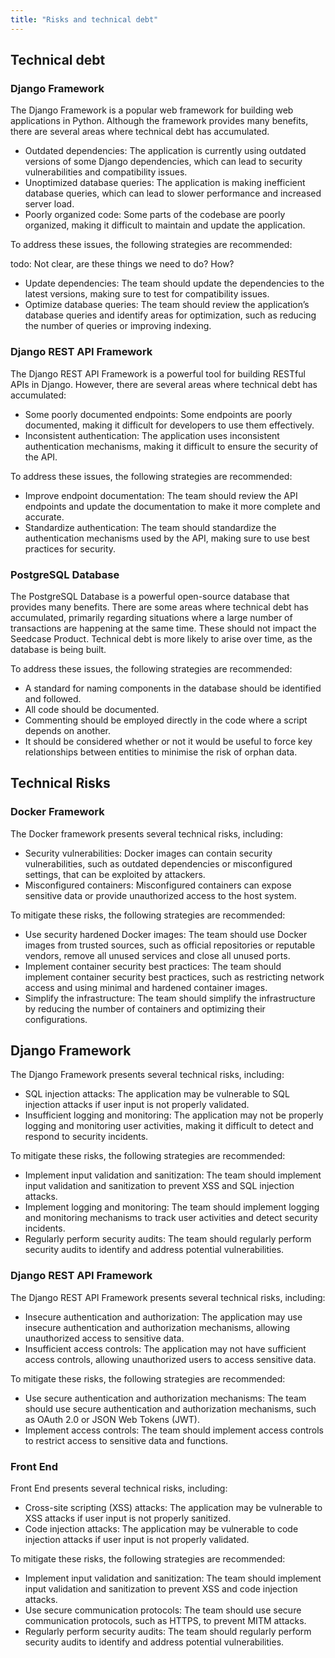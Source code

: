```yaml
---
title: "Risks and technical debt"
---
```


## Technical debt

### Django Framework

The Django Framework is a popular web framework for building web
applications in Python. Although the framework provides many benefits,
there are several areas where technical debt has accumulated.

-   Outdated dependencies: The application is currently using outdated
    versions of some Django dependencies, which can lead to security
    vulnerabilities and compatibility issues.
-   Unoptimized database queries: The application is making inefficient
    database queries, which can lead to slower performance and increased
    server load.
-   Poorly organized code: Some parts of the codebase are poorly
    organized, making it difficult to maintain and update the
    application.

To address these issues, the following strategies are recommended:

todo: Not clear, are these things we need to do? How?

-   Update dependencies: The team should update the dependencies to the
    latest versions, making sure to test for compatibility issues.
-   Optimize database queries: The team should review the application's
    database queries and identify areas for optimization, such as
    reducing the number of queries or improving indexing.

### Django REST API Framework

The Django REST API Framework is a powerful tool for building RESTful
APIs in Django. However, there are several areas where technical debt
has accumulated:

-   Some poorly documented endpoints: Some endpoints are poorly
    documented, making it difficult for developers to use them
    effectively.
-   Inconsistent authentication: The application uses inconsistent
    authentication mechanisms, making it difficult to ensure the
    security of the API.

To address these issues, the following strategies are recommended:

-   Improve endpoint documentation: The team should review the API
    endpoints and update the documentation to make it more complete and
    accurate.
-   Standardize authentication: The team should standardize the
    authentication mechanisms used by the API, making sure to use best
    practices for security.

### PostgreSQL Database

The PostgreSQL Database is a powerful open-source database that provides
many benefits. There are some areas where technical debt has
accumulated, primarily regarding situations where a large number of
transactions are happening at the same time. These should not impact the
Seedcase Product. Technical debt is more likely to arise over time, as
the database is being built.

To address these issues, the following strategies are recommended:

-   A standard for naming components in the database should be
    identified and followed.
-   All code should be documented.
-   Commenting should be employed directly in the code where a script
    depends on another.
-   It should be considered whether or not it would be useful to force
    key relationships between entities to minimise the risk of orphan
    data.

## Technical Risks

### Docker Framework

The Docker framework presents several technical risks, including:

-   Security vulnerabilities: Docker images can contain security
    vulnerabilities, such as outdated dependencies or misconfigured
    settings, that can be exploited by attackers.
-   Misconfigured containers: Misconfigured containers can expose
    sensitive data or provide unauthorized access to the host system.

To mitigate these risks, the following strategies are recommended:

-   Use security hardened Docker images: The team should use Docker
    images from trusted sources, such as official repositories or
    reputable vendors, remove all unused services and close all unused
    ports.
-   Implement container security best practices: The team should
    implement container security best practices, such as restricting
    network access and using minimal and hardened container images.
-   Simplify the infrastructure: The team should simplify the
    infrastructure by reducing the number of containers and optimizing
    their configurations.

## Django Framework

The Django Framework presents several technical risks, including:

-   SQL injection attacks: The application may be vulnerable to SQL
    injection attacks if user input is not properly validated.
-   Insufficient logging and monitoring: The application may not be
    properly logging and monitoring user activities, making it difficult
    to detect and respond to security incidents.

To mitigate these risks, the following strategies are recommended:

-   Implement input validation and sanitization: The team should
    implement input validation and sanitization to prevent XSS and SQL
    injection attacks.
-   Implement logging and monitoring: The team should implement logging
    and monitoring mechanisms to track user activities and detect
    security incidents.
-   Regularly perform security audits: The team should regularly perform
    security audits to identify and address potential vulnerabilities.

### Django REST API Framework

The Django REST API Framework presents several technical risks,
including:

-   Insecure authentication and authorization: The application may use
    insecure authentication and authorization mechanisms, allowing
    unauthorized access to sensitive data.
-   Insufficient access controls: The application may not have
    sufficient access controls, allowing unauthorized users to access
    sensitive data.

To mitigate these risks, the following strategies are recommended:

-   Use secure authentication and authorization mechanisms: The team
    should use secure authentication and authorization mechanisms, such
    as OAuth 2.0 or JSON Web Tokens (JWT).
-   Implement access controls: The team should implement access controls
    to restrict access to sensitive data and functions.

### Front End

Front End presents several technical risks, including:

-   Cross-site scripting (XSS) attacks: The application may be
    vulnerable to XSS attacks if user input is not properly sanitized.
-   Code injection attacks: The application may be vulnerable to code
    injection attacks if user input is not properly validated.

To mitigate these risks, the following strategies are recommended:

-   Implement input validation and sanitization: The team should
    implement input validation and sanitization to prevent XSS and code
    injection attacks.
-   Use secure communication protocols: The team should use secure
    communication protocols, such as HTTPS, to prevent MITM attacks.
-   Regularly perform security audits: The team should regularly perform
    security audits to identify and address potential vulnerabilities.

